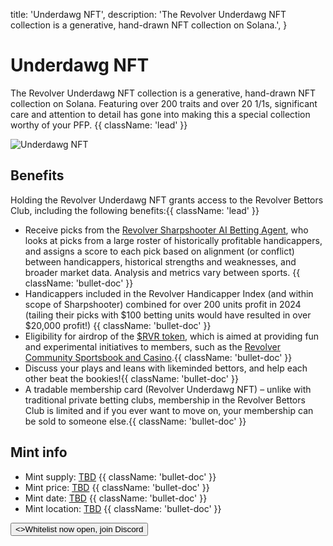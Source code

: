 
  title: 'Underdawg NFT',
  description:
    'The Revolver Underdawg NFT collection is a generative, hand-drawn NFT collection on Solana.',
}

# Underdawg NFT

The Revolver Underdawg NFT collection is a generative, hand-drawn NFT collection on Solana. Featuring over 200 traits and over 20 1/1s, significant care and attention to detail has gone into making this a special collection worthy of your PFP. {{ className: 'lead' }}

<Image src={rev} alt="Underdawg NFT" className="image-doc" />

## Benefits

Holding the Revolver Underdawg NFT grants access to the Revolver Bettors Club, including the following benefits:{{ className: 'lead' }}

- Receive picks from the [Revolver Sharpshooter AI Betting Agent](/docs/sharpshooter), who looks at picks from a large roster of historically profitable handicappers, and assigns a score to each pick based on alignment (or conflict) between handicappers, historical strengths and weaknesses, and broader market data. Analysis and metrics vary between sports. {{ className: 'bullet-doc' }}
- Handicappers included in the Revolver Handicapper Index (and within scope of Sharpshooter) combined for over 200 units profit in 2024 (tailing their picks with $100 betting units would have resulted in over $20,000 profit!) {{ className: 'bullet-doc' }}
- Eligibility for airdrop of the [$RVR token](/docs/token), which is aimed at providing fun and experimental initiatives to members, such as the [Revolver Community Sportsbook and Casino](/docs/sportsbook).{{ className: 'bullet-doc' }}
- Discuss your plays and leans with likeminded bettors, and help each other beat the bookies!{{ className: 'bullet-doc' }}
- A tradable membership card (Revolver Underdawg NFT) – unlike with traditional private betting clubs, membership in the Revolver Bettors Club is limited and if you ever want to move on, your membership can be sold to someone else.{{ className: 'bullet-doc' }}

## Mint info

- Mint supply: [TBD](#) {{ className: 'bullet-doc' }}
- Mint price: [TBD](#) {{ className: 'bullet-doc' }}
- Mint date: [TBD](#) {{ className: 'bullet-doc' }}
- Mint location: [TBD](#) {{ className: 'bullet-doc' }}

<div className="not-prose">
  <Button href="https://discord.gg/revolver-ag" variant="text" arrow="right">
    <>Whitelist now open, join Discord</>
  </Button>
</div>